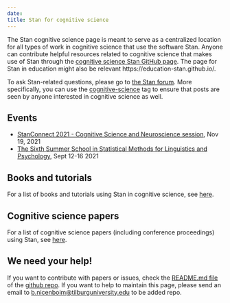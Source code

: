 ```yaml
---
date: 
title: Stan for cognitive science
---
```


The Stan cognitive science page is meant to serve as a centralized location for all types of work in cognitive science that use the software Stan. 
Anyone can contribute helpful resources related to cognitive science that makes use of Stan through the 
[cognitive science Stan GitHub page](https://github.com/cognitive-science-stan/cognitive-science-stan.github.io). The page for Stan in education might also be relevant https://education-stan.github.io/.


To ask Stan-related questions, please go to [the Stan forum](https://discourse.mc-stan.org/). More specifically, you can use the 
[cognitive-science](https://discourse.mc-stan.org/tag/cognitive-science) tag to ensure that posts are seen by anyone interested in cognitive science as well.

## Events

- [StanConnect 2021 - Cognitive Science and Neuroscience session](stanconnect2021-cogsci), Nov 19, 2021
- [The Sixth Summer School in Statistical Methods for Linguistics and Psychology](https://vasishth.github.io/smlp2022/), Sept 12-16 2021

## Books and tutorials

For a list of books and tutorials using Stan in cognitive science, see [here](books-tutorials). 


## Cognitive science papers
For a list of cognitive science papers (including conference proceedings) using Stan, see [here](papers). 



## We need your help!
If you want to contribute with papers or issues, check the [README.md file](https://github.com/cognitive-science-stan/cognitive-science-stan.github.io/blob/master/README.md) of the [github repo](https://github.com/cognitive-science-stan/cognitive-science-stan.github.io/). If you want to help to maintain this page, please send an email to <b.nicenboim@tilburguniversity.edu> to be added repo. 
